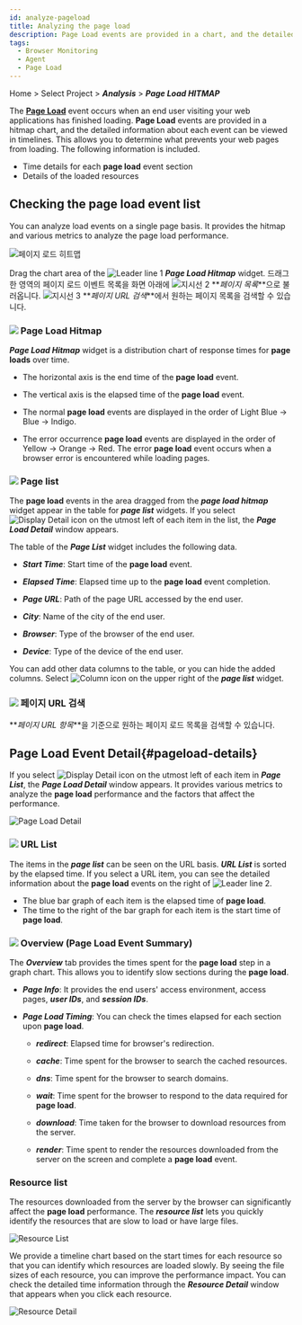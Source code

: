 ```yaml
---
id: analyze-pageload
title: Analyzing the page load
description: Page Load events are provided in a chart, and the detailed information about events can be analyzed.
tags:
  - Browser Monitoring
  - Agent
  - Page Load
---
```


Home > Select Project > **_Analysis_** > **_Page Load HITMAP_**

The **[Page Load](before-starting#load-page)** event occurs when an end user visiting your web applications has finished loading. **Page Load** events are provided in a hitmap chart, and the detailed information about each event can be viewed in timelines. This allows you to determine what prevents your web pages from loading. The following information is included.

-   Time details for each **page load** event section
-   Details of the loaded resources

## Checking the page load event list

You can analyze load events on a single page basis. It provides the hitmap and various metrics to analyze the page load performance.

![페이지 로드 히트맵](/img/browser-analysis-pageload-hitmap.png)

Drag the chart area of the ![Leader line 1](/img/number-01.png) **_Page Load Hitmap_** widget. 드래그한 영역의 페이지 로드 이벤트 목록을 화면 아래에 ![지시선 2](/img/number-02.png) **_페이지 목록_**으로 불러옵니다. ![지시선 3](/img/number-03.png) **_페이지 URL 검색_**에서 원하는 페이지 목록을 검색할 수 있습니다.

### ![](/img/number-01.png) Page Load Hitmap

**_Page Load Hitmap_** widget is a distribution chart of response times for **page loads** over time. 

-   The horizontal axis is the end time of the **page load** event.

-   The vertical axis is the elapsed time of the **page load** event.

-   The normal **page load** events are displayed in the order of <span class='lowfg'>Light Blue</span> → <span class='normal'>Blue</span> → <span class='highfg'>Indigo</span>.

-   The error occurrence **page load** events are displayed in the order of <span class='logwr'>Yellow</span> → <span class='slow'>Orange</span> → <span class='vslow'>Red</span>. The error **page load** event occurs when a browser error is encountered while loading pages.

### ![](/img/number-02.png) Page list

The **page load** events in the area dragged from the **_page load hitmap_** widget appear in the table for **_page list_** widgets. If you select ![Display Detail icon](/img/ico-detail-view.svg) on the utmost left of each item in the list, the **_Page Load Detail_** window appears.

The table of the **_Page List_** widget includes the following data.

-   **_Start Time_**: Start time of the **page load** event.

-   **_Elapsed Time_**: Elapsed time up to the **page load** event completion.

-   **_Page URL_**: Path of the page URL accessed by the end user.

-   **_City_**: Name of the city of the end user.

-   **_Browser_**: Type of the browser of the end user.

-   **_Device_**: Type of the device of the end user.

You can add other data columns to the table, or you can hide the added columns. Select ![Column icon](/img/ico-column.svg) on the upper right of the **_page list_** widget.

### ![](/img/number-03.png) 페이지 URL 검색

**_페이지 URL 항목_**을 기준으로 원하는 페이지 로드 목록을 검색할 수 있습니다.

## Page Load Event Detail{#pageload-details}

If you select ![Display Detail icon](/img/ico-detail-view.svg) on the utmost left of each item in **_Page List_**, the **_Page Load Detail_** window appears. It provides various metrics to analyze the **page load** performance and the factors that affect the performance.

![Page Load Detail](/img/rum-pageload-event-02.png)

### ![](/img/number-01.png) URL List

The items in the **_page list_** can be seen on the URL basis. **_URL List_** is sorted by the elapsed time. If you select a URL item, you can see the detailed information about the **page load** events on the right of ![Leader line 2](/img/number-02.png).

-   The blue bar graph of each item is the elapsed time of **page load**.
-   The time to the right of the bar graph for each item is the start time of **page load**.

### ![](/img/number-02.png) Overview (Page Load Event Summary)

The **_Overview_** tab provides the times spent for the **page load** step in a graph chart. This allows you to identify slow sections during the **page load**.

-   **_Page Info_**: It provides the end users' access environment, access pages, **_user IDs_**, and **_session IDs_**.

-   **_Page Load Timing_**: You can check the times elapsed for each section upon **page load**.

    -   **_redirect_**: Elapsed time for browser's redirection.

    -   **_cache_**: Time spent for the browser to search the cached resources.

    -   **_dns_**: Time spent for the browser to search domains.

    -   **_wait_**: Time spent for the browser to respond to the data required for **page load**.

    -   **_download_**: Time taken for the browser to download resources from the server.

    -   **_render_**: Time spent to render the resources downloaded from the server on the screen and complete a **page load** event.

### Resource list

The resources downloaded from the server by the browser can significantly affect the **page load** performance. The **_resource list_** lets you quickly identify the resources that are slow to load or have large files.

![Resource List](/img/rum-pageload-event-03.png)

We provide a timeline chart based on the start times for each resource so that you can identify which resources are loaded slowly. By seeing the file sizes of each resource, you can improve the performance impact. You can check the detailed time information through the **_Resource Detail_** window that appears when you click each resource.

![Resource Detail](/img/rum-pageload-event-04.png)
